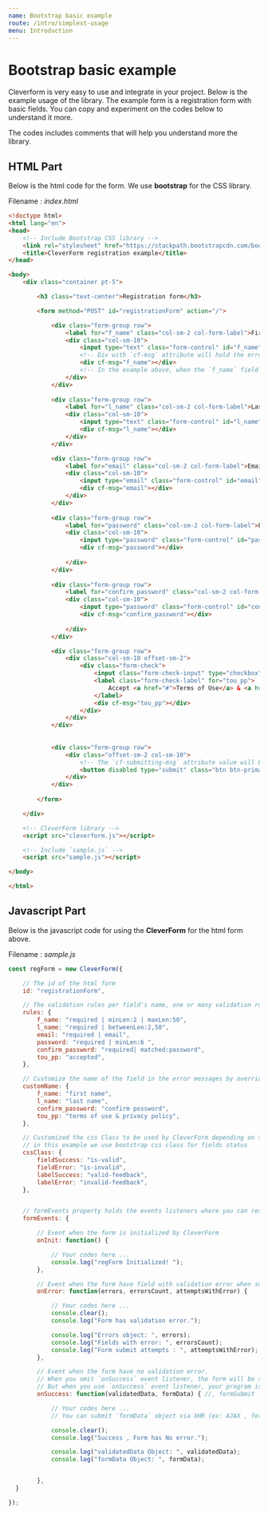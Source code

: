 ```yaml
---
name: Bootstrap basic example
route: /intro/simplest-usage
menu: Introduction
---
```



# Bootstrap basic example

Cleverform is very easy to use and integrate in your project.
Below is the example usage of the library. The example form is a registration form with basic fields.
You can copy and experiment on the codes below to understand it more.

The codes includes comments that will help you understand more the library.


## HTML Part

Below is the html code for the form. We use __bootstrap__ for the CSS library.

Filename : _index.html_
```html
<!doctype html>
<html lang="en">
<head>
    <!-- Include Bootstrap CSS library -->
    <link rel="stylesheet" href="https://stackpath.bootstrapcdn.com/bootstrap/4.5.0/css/bootstrap.min.css">
    <title>CleverForm registration example</title>
</head>

<body>
    <div class="container pt-5">

        <h3 class="text-center">Registration form</h3>

        <form method="POST" id="registrationForm" action="/">

            <div class="form-group row">
                <label for="f_name" class="col-sm-2 col-form-label">First name</label>
                <div class="col-sm-10">
                    <input type="text" class="form-control" id="f_name" name="f_name">
                    <!-- Div with `cf-msg` attribute will hold the error messages(if have error). -->
                    <div cf-msg="f_name"></div>
                    <!-- In the example above, when the `f_name` field have validation error the div will hold the error msg of the `f_name`. Same as the other fields below. -->
                </div>
            </div>
        
            <div class="form-group row">
                <label for="l_name" class="col-sm-2 col-form-label">Last name</label>
                <div class="col-sm-10">
                    <input type="text" class="form-control" id="l_name" name="l_name">
                    <div cf-msg="l_name"></div>
                </div>
            </div>

            <div class="form-group row">
                <label for="email" class="col-sm-2 col-form-label">Email</label>
                <div class="col-sm-10">
                    <input type="email" class="form-control" id="email" name="email">
                    <div cf-msg="email"></div>
                </div>
            </div>
        
            <div class="form-group row">
                <label for="password" class="col-sm-2 col-form-label">Password</label>
                <div class="col-sm-10">
                    <input type="password" class="form-control" id="password" name="password">
                    <div cf-msg="password"></div>
            
                </div>
            </div>
            
            <div class="form-group row">
                <label for="confirm_password" class="col-sm-2 col-form-label">Confirm password</label>
                <div class="col-sm-10">
                    <input type="password" class="form-control" id="confirm_password" name="confirm_password">
                    <div cf-msg="confirm_password"></div>
            
                </div>
            </div>

            <div class="form-group row">
                <div class="col-sm-10 offset-sm-2">
                    <div class="form-check">
                        <input class="form-check-input" type="checkbox" id="tou_pp" name="tou_pp">
                        <label class="form-check-label" for="tou_pp">
                            Accept <a href="#">Terms of Use</a> & <a href="#">Privacy Policy</a>
                        </label>
                        <div cf-msg="tou_pp"></div>
                    </div>
                </div>
            </div>
            
        
            <div class="form-group row">
                <div class="offset-sm-2 col-sm-10">
                    <!-- The `cf-submitting-msg` attribute value will be the submitting message when the form is in submitting status. It will replace the `Register` value of the button -->
                    <button disabled type="submit" class="btn btn-primary btn-block" cf-submitting-msg='Registering...'>Register</button>
                </div>
            </div>
        
        </form>

    </div>

    <!-- CleverForm library -->
    <script src="cleverform.js"></script>

    <!-- Include `sample.js` -->
    <script src="sample.js"></script>

</body>

</html>
```

## Javascript Part
Below is the javascript code for using the __CleverForm__ for the html form above.

Filename : _sample.js_

```js
const regForm = new CleverForm({

    // The id of the html form
    id: "registrationForm",

    // The validation rules per field's name, one or many validation rules per field seperated by pipe '|'
    rules: {
        f_name: "required | minLen:2 | maxLen:50",
        l_name: "required | betweenLen:2,50",
        email: "required | email",
        password: "required | minLen:6 ",
        confirm_password: "required| matched:password",
        tou_pp: "accepted",
    },

    // Customize the name of the field in the error messages by overriding some field's name.
    customName: {
        f_name: "first name",
        l_name: "last name",
        confirm_password: "confirm possword",
        tou_pp: "terms of use & privacy policy",
    },

    // Customized the css Class to be used by CleverForm depending on the fields status( with or with out error)
    // in this example we use bootstrap css class for fields status
    cssClass: {
        fieldSuccess: "is-valid",
        fieldError: "is-invalid",
        labelSuccess: "valid-feedback",
        labelError: "invalid-feedback",
    },


    // formEvents property holds the events listeners where you can response to.
    formEvents: {

        // Event when the form is initialized by CleverForm
        onInit: function() {

            // Your codes here ...
            console.log("regForm Initialized! ");
        },

        // Event when the form have field with validation error when submitted.
        onError: function(errors, errorsCount, attemptsWithError) {

            // Your codes here ...
            console.clear();
            console.log("Form has validation error.");

            console.log("Errors object: ", errors);
            console.log("Fields with error: ", errorsCount);
            console.log("Form submit attempts : ", attemptsWithError);
        },

        // Event when the form have no validation error.
        // When you omit `onSuccess` event listener, the form will be submitted via form native POST/GET request (ex. on PHP server)
        // But when you use `onSuccess` event listener, your program is intended to be send via XHR (ex: AJAX , fetch and axios)
        onSuccess: function(validatedData, formData) { //, formSubmit

            // Your codes here ...
            // You can submit `formData` object via XHR (ex: AJAX , fetch and axios)..

            console.clear();
            console.log("Success , Form has No error.");

            console.log("validatedData Object: ", validatedData);
            console.log("formData Object: ", formData);


        },
  }

});
```